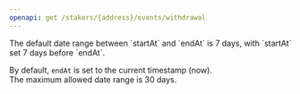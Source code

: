 ```yaml
---
openapi: get /stakers/{address}/events/withdrawal
---
```


<Note>
  The default date range between `startAt` and `endAt` is 7 days, with `startAt` set 7 days before `endAt`.  
  
  By default, `endAt` is set to the current timestamp (now).  
  The maximum allowed date range is 30 days.  
</Note>